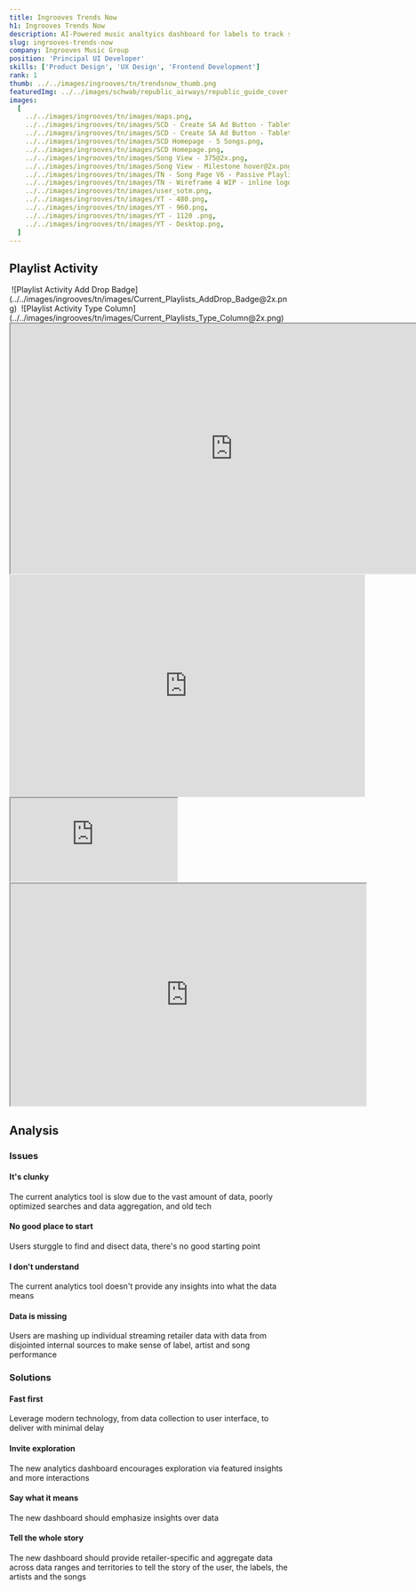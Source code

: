 ```yaml
---
title: Ingrooves Trends Now
h1: Ingrooves Trends Now
description: AI-Powered music analtyics dashboard for labels to track song and artists trends across multiple streaming services
slug: ingrooves-trends-now
company: Ingrooves Music Group
position: 'Principal UI Developer'
skills: ['Product Design', 'UX Design', 'Frontend Development']
rank: 1
thumb: ../../images/ingrooves/tn/trendsnow_thumb.png
featuredImg: ../../images/schwab/republic_airways/republic_guide_cover.jpg
images:
  [
    ../../images/ingrooves/tn/images/maps.png,
    ../../images/ingrooves/tn/images/SCD - Create SA Ad Button - Tablet Icon expands to Popover.png,
    ../../images/ingrooves/tn/images/SCD - Create SA Ad Button - Tablet Stacked.png,
    ../../images/ingrooves/tn/images/SCD Homepage - 5 Songs.png,
    ../../images/ingrooves/tn/images/SCD Homepage.png,
    ../../images/ingrooves/tn/images/Song View - 375@2x.png,
    ../../images/ingrooves/tn/images/Song View - Milestone hover@2x.png,
    ../../images/ingrooves/tn/images/TN - Song Page V6 - Passive Playlist - Continuation - V2.png,
    ../../images/ingrooves/tn/images/TN - Wireframe 4 WIP - inline logo - V2@2x.png,
    ../../images/ingrooves/tn/images/user_sotm.png,
    ../../images/ingrooves/tn/images/YT - 480.png,
    ../../images/ingrooves/tn/images/YT - 960.png,
    ../../images/ingrooves/tn/images/YT - 1120 .png,
    ../../images/ingrooves/tn/images/YT - Desktop.png,
  ]
---
```



## Playlist Activity

<Image caption="Playlist Activity Add Drop Badge">
  ![Playlist Activity Add Drop
  Badge](../../images/ingrooves/tn/images/Current_Playlists_AddDrop_Badge@2x.png)
</Image>

<Image caption="Playlist Activity Type Column">
  ![Playlist Activity Type
  Column](../../images/ingrooves/tn/images/Current_Playlists_Type_Column@2x.png)
</Image>

<EmbedContainer>
  <iframe
    style={{ border: '1px solid rgba(0, 0, 0, 0.1)' }}
    width="800"
    height="450"
    src="https://www.figma.com/embed?embed_host=share&url=https%3A%2F%2Fwww.figma.com%2Fproto%2FTQJ7pZPXaPAKQeAwqhAYeJ%2FTrends-Team-Views%3Fpage-id%3D1100%253A317313%26node-id%3D482%253A23795%26viewport%3D368%252C5636%252C0.5%26scaling%3Dmin-zoom%26starting-point-node-id%3D482%253A23795%26show-proto-sidebar%3D1"
    allowFullScreen
  ></iframe>
</EmbedContainer>

<EmbedContainer>
  <iframe
    src="https://player.vimeo.com/video/777512579?h=bbfbb0be52"
    width="640"
    height="400"
    frameborder="0"
    allow="autoplay; fullscreen; picture-in-picture"
    allowFullScreen
  ></iframe>
</EmbedContainer>

<EmbedContainer>
  <iframe
    src="https://codesandbox.io/embed/map-chart-with-tooltip-forked-e3r4b?autoresize=1&fontsize=14&hidenavigation=1&theme=dark"
    style={{
      width: '640',
      height: '400',
      border: 0,
      borderRadius: '4px',
      overflow: 'hidden',
    }}
    title="Map chart with tooltip (forked)"
    allow="accelerometer; ambient-light-sensor; camera; encrypted-media; geolocation; gyroscope; hid; microphone; midi; payment; usb; vr; xr-spatial-tracking"
    sandbox="allow-forms allow-modals allow-popups allow-presentation allow-same-origin allow-scripts"
  ></iframe>
</EmbedContainer>

<EmbedContainer>
  <iframe
    style={{ border: '1px solid rgba(0, 0, 0, 0.1)' }}
    width="640"
    height="400"
    src="https://www.figma.com/embed?embed_host=share&url=https%3A%2F%2Fwww.figma.com%2Fproto%2FTQJ7pZPXaPAKQeAwqhAYeJ%2FTrends-Team-Views%3Fpage-id%3D1303%253A336221%26node-id%3D1150%253A332157%26viewport%3D860%252C665%252C0.13%26scaling%3Dmin-zoom%26starting-point-node-id%3D1150%253A332157"
    allowFullScreen
  ></iframe>
</EmbedContainer>

## Analysis

### Issues

#### It's clunky

The current analytics tool is slow due to the vast amount of data, poorly optimized searches and data aggregation, and old tech

#### No good place to start

Users sturggle to find and disect data, there's no good starting point

#### I don't understand

The current analytics tool doesn't provide any insights into what the data means

#### Data is missing

Users are mashing up individual streaming retailer data with data from disjointed internal sources to make sense of label, artist and song performance

### Solutions

#### Fast first

Leverage modern technology, from data collection to user interface, to deliver with minimal delay

#### Invite exploration

The new analytics dashboard encourages exploration via featured insights and more interactions

#### Say what it means

The new dashboard should emphasize insights over data

#### Tell the whole story

The new dashboard should provide retailer-specific and aggregate data across data ranges and territories to tell the story of the user, the labels, the artists and the songs
